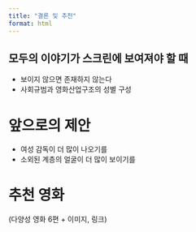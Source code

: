 ```yaml
---
title: "결론 및 추천"
format: html
---
```


## 모두의 이야기가 스크린에 보여져야 할 때

- 보이지 않으면 존재하지 않는다  
- 사회규범과 영화산업구조의 성별 구성

# 앞으로의 제안

- 여성 감독이 더 많이 나오기를
- 소외된 계층의 얼굴이 더 많이 보이기를

# 추천 영화

(다양성 영화 6편 + 이미지, 링크)
